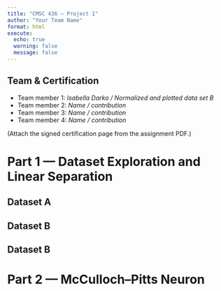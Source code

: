 ```yaml
---
title: "CMSC 436 — Project 1"
author: "Your Team Name"
format: html
execute:
  echo: true
  warning: false
  message: false
---
```


## Team & Certification
- Team member 1: *Isabella Darko / Normalized and plotted data set B*
- Team member 2: *Name / contribution*
- Team member 3: *Name / contribution*
- Team member 4: *Name / contribution*

(Attach the signed certification page from the assignment PDF.)


# Part 1 — Dataset Exploration and Linear Separation

## Dataset A

## Dataset B

## Dataset B


# Part 2 — McCulloch–Pitts Neuron